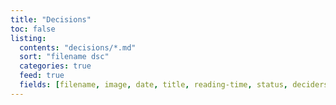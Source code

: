 ```yaml
---
title: "Decisions"
toc: false
listing:
  contents: "decisions/*.md"
  sort: "filename dsc"
  categories: true
  feed: true
  fields: [filename, image, date, title, reading-time, status, deciders]
---
```

